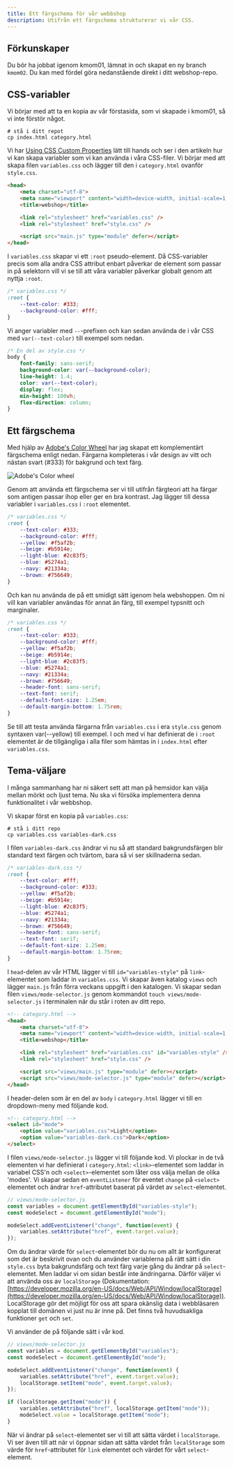 ```yaml
---
title: Ett färgschema för vår webbshop
description: Utifrån ett färgschema strukturerar vi vår CSS.
---
```






## Förkunskaper

Du bör ha jobbat igenom kmom01, lämnat in och skapat en ny branch `kmom02`. Du kan med fördel göra nedanstående direkt i ditt webshop-repo.



## CSS-variabler

Vi börjar med att ta en kopia av vår förstasida, som vi skapade i kmom01, så vi inte förstör något.

```shell
# stå i ditt repot
cp index.html category.html
```

Vi har [Using CSS Custom Properties](https://developer.mozilla.org/en-US/docs/Web/CSS/CSS_cascading_variables/Using_CSS_custom_properties) lätt till hands och ser i den artikeln hur vi kan skapa variabler som vi kan använda i våra CSS-filer. Vi börjar med att skapa filen `variables.css` och lägger till den i `category.html` ovanför `style.css`.

```html
<head>
    <meta charset="utf-8">
    <meta name="viewport" content="width=device-width, initial-scale=1, shrink-to-fit=no">
    <title>webshop</title>

    <link rel="stylesheet" href="variables.css" />
    <link rel="stylesheet" href="style.css" />

    <script src="main.js" type="module" defer></script>
</head>
```

I `variables.css` skapar vi ett `:root` pseudo-element. Då CSS-variabler precis som alla andra CSS attribut enbart påverkar de element som passar in på selektorn vill vi se till att våra variabler påverkar globalt genom att nyttja `:root`.

```css
/* variables.css */
:root {
    --text-color: #333;
    --background-color: #fff;
}
```

Vi anger variabler med `--`-prefixen och kan sedan använda de i vår CSS med `var(--text-color)` till exempel som nedan.

```css
/* En del av style.css */
body {
    font-family: sans-serif;
    background-color: var(--background-color);
    line-height: 1.4;
    color: var(--text-color);
    display: flex;
    min-height: 100vh;
    flex-direction: column;
}
```


## Ett färgschema

Med hjälp av [Adobe's Color Wheel](https://color.adobe.com/create/color-wheel) har jag skapat ett komplementärt färgschema enligt nedan. Färgarna kompleteras i vår design av vitt och nästan svart (#333) för bakgrund och text färg.

<Image src={colorWheel} alt="Adobe's Color wheel" />

Genom att använda ett färgschema ser vi till utifrån färgteori att ha färgar som antigen passar ihop eller ger en bra kontrast. Jag lägger till dessa variabler i `variables.css` i `:root` elementet.

```css
/* variables.css */
:root {
    --text-color: #333;
    --background-color: #fff;
    --yellow: #f5af2b;
    --beige: #b5914e;
    --light-blue: #2c83f5;
    --blue: #5274a1;
    --navy: #21334a;
    --brown: #756649;
}
```

Och kan nu använda de på ett smidigt sätt igenom hela webshoppen. Om ni vill kan variabler användas för annat än färg, till exempel typsnitt och marginaler.

```css
/* variables.css */
:root {
    --text-color: #333;
    --background-color: #fff;
    --yellow: #f5af2b;
    --beige: #b5914e;
    --light-blue: #2c83f5;
    --blue: #5274a1;
    --navy: #21334a;
    --brown: #756649;
    --header-font: sans-serif;
    --text-font: serif;
    --default-font-size: 1.25em;
    --default-margin-bottom: 1.75rem;
}
```

Se till att testa använda färgarna från `variables.css` i era `style.css` genom syntaxen var(--yellow) till exempel. I och med vi har definierat de i `:root` elementet är de tillgängliga i alla filer som hämtas in i `index.html` efter `variables.css`.



## Tema-väljare

I många sammanhang har ni säkert sett att man på hemsidor kan välja mellan mörkt och ljust tema. Nu ska vi försöka implementera denna funktionalitet i vår webbshop.

Vi skapar först en kopia på `variables.css`:

```shell
# stå i ditt repo
cp variables.css variables-dark.css
```

I filen `variables-dark.css` ändrar vi nu så att standard bakgrundsfärgen blir standard text färgen och tvärtom, bara så vi ser skillnaderna sedan.

```css
/* variables-dark.css */
:root {
    --text-color: #fff;
    --background-color: #333;
    --yellow: #f5af2b;
    --beige: #b5914e;
    --light-blue: #2c83f5;
    --blue: #5274a1;
    --navy: #21334a;
    --brown: #756649;
    --header-font: sans-serif;
    --text-font: serif;
    --default-font-size: 1.25em;
    --default-margin-bottom: 1.75rem;
}
```

I `head`-delen av vår HTML lägger vi till `id="variables-style"` på `link`-elementet som laddar in `variables.css`. Vi skapar även katalog `views` och lägger `main.js` från förra veckans uppgift i den katalogen. Vi skapar sedan filen `views/mode-selector.js` genom kommandot `touch views/mode-selector.js` i terminalen när du står i roten av ditt repo.

```html
<!-- category.html -->
<head>
    <meta charset="utf-8">
    <meta name="viewport" content="width=device-width, initial-scale=1, shrink-to-fit=no">
    <title>webshop</title>

    <link rel="stylesheet" href="variables.css" id="variables-style" />
    <link rel="stylesheet" href="style.css" />

    <script src="views/main.js" type="module" defer></script>
    <script src="views/mode-selector.js" type="module" defer></script>
</head>
```

I header-delen som är en del av `body` i `category.html` lägger vi till en dropdown-meny med följande kod.

```html
<!-- category.html -->
<select id="mode">
    <option value="variables.css">Light</option>
    <option value="variables-dark.css">Dark</option>
</select>
```


I filen `views/mode-selector.js` lägger vi till följande kod. Vi plockar in de två elementen vi har definierat i `category.html`: `<link>`-elementet som laddar in variabel CSS'n och `<select>`-elementet som låter oss välja mellan de olika 'modes'. Vi skapar sedan en `eventListener` för eventet `change` på `<select>` elementet och ändrar `href`-attributet baserat på värdet av `select`-elementet.

```js
// views/mode-selector.js
const variables = document.getElementById("variables-style");
const modeSelect = document.getElementById("mode");

modeSelect.addEventListener("change", function(event) {
    variables.setAttribute("href", event.target.value);
});
```

Om du ändrar värde för `select`-elementet bör du nu om allt är konfigurerat som det är beskrivit ovan och du använder variablerna på rätt sätt i din `style.css` byta bakgrundsfärg och text färg varje gång du ändrar på `select`-elementet. Men laddar vi om sidan består inte ändringarna. Därför väljer vi att använda oss av `localStorage` (Dokumentation: [https://developer.mozilla.org/en-US/docs/Web/API/Window/localStorage](https://developer.mozilla.org/en-US/docs/Web/API/Window/localStorage)). LocalStorage gör det möjligt för oss att spara okänslig data i webbläsaren kopplat till domänen vi just nu är inne på. Det finns två huvudsakliga funktioner `get` och `set`.

Vi använder de på följande sätt i vår kod.

```js
// views/mode-selector.js
const variables = document.getElementById("variables");
const modeSelect = document.getElementById("mode");

modeSelect.addEventListener("change", function(event) {
    variables.setAttribute("href", event.target.value);
    localStorage.setItem("mode", event.target.value);
});

if (localStorage.getItem("mode")) {
    variables.setAttribute("href", localStorage.getItem("mode"));
    modeSelect.value = localStorage.getItem("mode");
}
```

När vi ändrar på `select`-elementet ser vi till att sätta värdet i `localStorage`. Vi ser även till att när vi öppnar sidan att sätta värdet från `localStorage` som värde för `href`-attributet för `link` elementet och värdet för vårt `select`-element.
